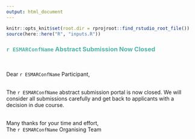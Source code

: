 ```yaml
---
output: html_document
---
```

``` r
knitr::opts_knit$set(root.dir = rprojroot::find_rstudio_root_file())
source(here::here("R", "inputs.R"))
```
### <span style="color: #4fb4a8;">`r ESMARConfName` Abstract Submission Now Closed</span>  
<br>

Dear `r ESMARConfName` Participant,  
<br>

The `r ESMARConfName` abstract submission portal is now closed. We will consider all submissions carefully and get back to applicants with a decision in due course.  
<br>

Many thanks for your time and effort,  
The `r ESMARConfName` Organising Team